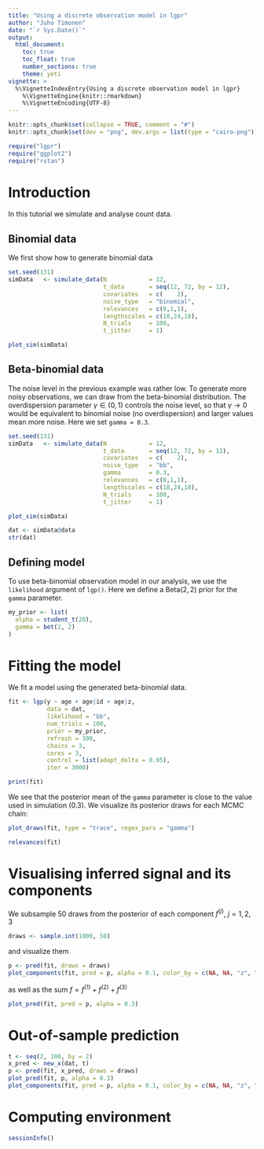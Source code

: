 ```yaml
---
title: "Using a discrete observation model in lgpr"
author: "Juho Timonen"
date: "`r Sys.Date()`"
output: 
  html_document:
    toc: true
    toc_float: true
    number_sections: true
    theme: yeti
vignette: >
  %\VignetteIndexEntry{Using a discrete observation model in lgpr}
    %\VignetteEngine{knitr::rmarkdown}
    %\VignetteEncoding{UTF-8}
---
```


```r
knitr::opts_chunk$set(collapse = TRUE, comment = "#")
knitr::opts_chunk$set(dev = "png", dev.args = list(type = "cairo-png"))
```

```r
require("lgpr")
require("ggplot2")
require("rstan")
```

# Introduction

In this tutorial we simulate and analyse count data.

## Binomial data 
We first show how to generate binomial data
```r
set.seed(131)
simData   <- simulate_data(N            = 12,
                           t_data       = seq(12, 72, by = 12),
                           covariates   = c(    2),
                           noise_type   = "binomial",
                           relevances   = c(0,1,1),
                           lengthscales = c(18,24,18),
                           N_trials     = 100,
                           t_jitter     = 1)

plot_sim(simData)
```


## Beta-binomial data 
The noise level in the previous example was rather low. To generate more noisy observations, we can draw from the beta-binomial distribution.
The overdispersion parameter $\gamma \in (0,1)$ controls the noise level,
so that $\gamma \rightarrow 0$ would be equivalent to binomial noise (no overdispersion) and larger values mean more noise. Here we set `gamma = 0.3`.

```r
set.seed(131)
simData   <- simulate_data(N            = 12,
                           t_data       = seq(12, 72, by = 12),
                           covariates   = c(    2),
                           noise_type   = "bb",
                           gamma        = 0.3,
                           relevances   = c(0,1,1),
                           lengthscales = c(18,24,18),
                           N_trials     = 100,
                           t_jitter     = 1)

plot_sim(simData)
```

```r
dat <- simData@data
str(dat)
```

## Defining model
To use beta-binomial observation model in our analysis, we use the
`likelihood` argument of `lgp()`. Here we define a $\text{Beta}(2,2)$ prior for
the `gamma` parameter.

```r
my_prior <- list(
  alpha = student_t(20),
  gamma = bet(2, 2)
)
```

# Fitting the model

We fit a model using the generated beta-binomial data.
```r
fit <- lgp(y ~ age + age|id + age|z,
           data = dat,
           likelihood = "bb",
           num_trials = 100,
           prior = my_prior,
           refresh = 300,
           chains = 3,
           cores = 3,
           control = list(adapt_delta = 0.95),
           iter = 3000)
```

```r
print(fit)
```

We see that the posterior mean of the `gamma` parameter is close to the value used in simulation (0.3). We visualize its posterior draws for each MCMC chain:
```r
plot_draws(fit, type = "trace", regex_pars = "gamma")
```

```r
relevances(fit)
```

# Visualising inferred signal and its components

We subsample 50 draws from the posterior of each component $f^{(j)}$, $j=1,2,3$
```r
draws <- sample.int(1000, 50)
```

and visualize them
```r
p <- pred(fit, draws = draws)
plot_components(fit, pred = p, alpha = 0.1, color_by = c(NA, NA, "z", "z"))
```

as well as the sum $f = f^{(1)} + f^{(2)} + f^{(3)}$
```r
plot_pred(fit, pred = p, alpha = 0.3)
```

# Out-of-sample prediction

```r
t <- seq(2, 100, by = 2)
x_pred <- new_x(dat, t)
p <- pred(fit, x_pred, draws = draws)
plot_pred(fit, p, alpha = 0.3)
plot_components(fit, pred = p, alpha = 0.1, color_by = c(NA, NA, "z", "z"))
```

# Computing environment

```r
sessionInfo()
```